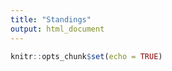 ```yaml
---
title: "Standings"
output: html_document
---
```


```r
knitr::opts_chunk$set(echo = TRUE)
```

